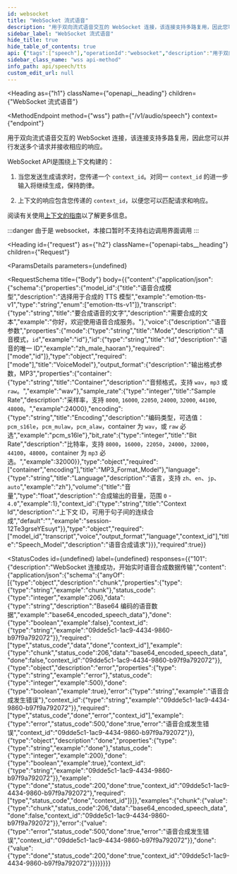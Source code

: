 ```yaml
---
id: websocket
title: "WebSocket 流式语音"
description: "用于双向流式语音交互的 WebSocket 连接，该连接支持多路复用，因此您可以并行发送多个请求并接收相应的响应。"
sidebar_label: "WebSocket 流式语音"
hide_title: true
hide_table_of_contents: true
api: {"tags":["speech"],"operationId":"websocket","description":"用于双向流式语音交互的 WebSocket 连接，该连接支持多路复用，因此您可以并行发送多个请求并接收相应的响应。\n\nWebSocket API是围绕上下文构建的：\n\n1. 当您发送生成请求时，您传递一个 `context_id`。对同一 `context_id` 的进一步输入将继续生成，保持韵律。\n\n2. 上下文的响应包含您传递的 `context_id`，以便您可以匹配请求和响应。\n\n阅读有关使用[上下文的指南](/guides/contexts)以了解更多信息。\n\n:::danger\n  由于是 websocket，本接口暂时不支持右边调用界面调用\n:::\n","requestBody":{"content":{"application/json":{"schema":{"properties":{"model_id":{"title":"语音合成模型","description":"选择用于合成的 TTS 模型","example":"emotion-tts-v1","type":"string","enum":["emotion-tts-v1"]},"transcript":{"type":"string","title":"要合成语音的文字","description":"需要合成的文本","example":"你好，欢迎使用语音合成服务。"},"voice":{"description":"语音参数","properties":{"mode":{"type":"string","title":"Mode","description":"语音模式，`id`","example":"id"},"id":{"type":"string","title":"Id","description":"语音的唯一 ID","example":"zh_male_haoran"},"required":["mode","id"]},"type":"object","required":["mode"],"title":"VoiceModel"},"output_format":{"description":"输出格式参数，MP3","properties":{"container":{"type":"string","title":"Container","description":"音频格式，支持 `wav`，`mp3` 或 `raw`。","example":"wav"},"sample_rate":{"type":"integer","title":"Sample Rate","description":"采样率，支持 `8000`, `16000`, `22050`, `24000`, `32000`, `44100`, `48000`。","example":24000},"encoding":{"type":"string","title":"Encoding","description":"编码类型，可选值：`pcm_s16le`，`pcm_mulaw`，`pcm_alaw`，container 为 `wav`，或 `raw` 必选","example":"pcm_s16le"},"bit_rate":{"type":"integer","title":"Bit Rate","description":"比特率，支持 `8000`，`16000`，`22050`，`24000`，`32000`，`44100`，`48000`，container 为 `mp3` 必选。","example":32000}},"type":"object","required":["container","encoding"],"title":"MP3_Format_Model"},"language":{"type":"string","title":"Language","description":"语言，支持 `zh`、`en`、`jp`、`auto`","example":"zh"},"volume":{"title":"音量","type":"float","description":"合成输出的音量，范围 `0` - `4.0`","example":1},"context_id":{"type":"string","title":"Context Id","description":"上下文 ID，可用于句子间的连续合成","default":"","example":"session-12Te3grseYEsuyt"}},"type":"object","required":["model_id","transcript","voice","output_format","language","context_id"],"title":"Speech_Model","description":"语音合成请求"}}},"required":true},"responses":{"101":{"description":"WebSocket 连接成功，开始实时语音合成数据传输","content":{"application/json":{"schema":{"anyOf":[{"type":"object","description":"chunk","properties":{"type":{"type":"string","example":"chunk"},"status_code":{"type":"integer","example":206},"data":{"type":"string","description":"Base64 编码的语音数据","example":"base64_encoded_speech_data"},"done":{"type":"boolean","example":false},"context_id":{"type":"string","example":"09dde5c1-1ac9-4434-9860-b97f9a792072"}},"required":["type","status_code","data","done","context_id"],"example":{"type":"chunk","status_code":206,"data":"base64_encoded_speech_data","done":false,"context_id":"09dde5c1-1ac9-4434-9860-b97f9a792072"}},{"type":"object","description":"error","properties":{"type":{"type":"string","example":"error"},"status_code":{"type":"integer","example":500},"done":{"type":"boolean","example":true},"error":{"type":"string","example":"语音合成发生错误"},"context_id":{"type":"string","example":"09dde5c1-1ac9-4434-9860-b97f9a792072"}},"required":["type","status_code","done","error","context_id"],"example":{"type":"error","status_code":500,"done":true,"error":"语音合成发生错误","context_id":"09dde5c1-1ac9-4434-9860-b97f9a792072"}},{"type":"object","description":"done","properties":{"type":{"type":"string","example":"done"},"status_code":{"type":"integer","example":200},"done":{"type":"boolean","example":true},"context_id":{"type":"string","example":"09dde5c1-1ac9-4434-9860-b97f9a792072"}},"example":{"type":"done","status_code":200,"done":true,"context_id":"09dde5c1-1ac9-4434-9860-b97f9a792072"},"required":["type","status_code","done","context_id"]}]},"examples":{"chunk":{"value":{"type":"chunk","status_code":206,"data":"base64_encoded_speech_data","done":false,"context_id":"09dde5c1-1ac9-4434-9860-b97f9a792072"}},"error":{"value":{"type":"error","status_code":500,"done":true,"error":"语音合成发生错误","context_id":"09dde5c1-1ac9-4434-9860-b97f9a792072"}},"done":{"value":{"type":"done","status_code":200,"done":true,"context_id":"09dde5c1-1ac9-4434-9860-b97f9a792072"}}}}}}},"security":[{"BearerAuth":[]}],"method":"wss","path":"/v1/audio/speech","servers":[{"url":"https://api.aishengyun.cn"}],"securitySchemes":{"BearerAuth":{"type":"http","scheme":"bearer","bearerFormat":"JWT"}},"jsonRequestBodyExample":{"model_id":"emotion-tts-v1","transcript":"你好，欢迎使用语音合成服务。","voice":{"mode":"id","id":"zh_male_haoran"},"output_format":{"container":"wav","sample_rate":24000,"encoding":"pcm_s16le","bit_rate":32000},"language":"zh","volume":1,"context_id":"session-12Te3grseYEsuyt"},"info":{"title":"TTS","description":"API for aishengyun","version":"1.0.0"}}
sidebar_class_name: "wss api-method"
info_path: api/speech/tts
custom_edit_url: null
---
```



<Heading
  as={"h1"}
  className={"openapi__heading"}
  children={"WebSocket 流式语音"}
>
</Heading>

<MethodEndpoint
  method={"wss"}
  path={"/v1/audio/speech"}
  context={"endpoint"}
>
  
</MethodEndpoint>



用于双向流式语音交互的 WebSocket 连接，该连接支持多路复用，因此您可以并行发送多个请求并接收相应的响应。

WebSocket API是围绕上下文构建的：

1. 当您发送生成请求时，您传递一个 `context_id`。对同一 `context_id` 的进一步输入将继续生成，保持韵律。

2. 上下文的响应包含您传递的 `context_id`，以便您可以匹配请求和响应。

阅读有关使用[上下文的指南](/guides/contexts)以了解更多信息。

:::danger
  由于是 websocket，本接口暂时不支持右边调用界面调用
:::


<Heading
  id={"request"}
  as={"h2"}
  className={"openapi-tabs__heading"}
  children={"Request"}
>
</Heading>

<ParamsDetails
  parameters={undefined}
>
  
</ParamsDetails>

<RequestSchema
  title={"Body"}
  body={{"content":{"application/json":{"schema":{"properties":{"model_id":{"title":"语音合成模型","description":"选择用于合成的 TTS 模型","example":"emotion-tts-v1","type":"string","enum":["emotion-tts-v1"]},"transcript":{"type":"string","title":"要合成语音的文字","description":"需要合成的文本","example":"你好，欢迎使用语音合成服务。"},"voice":{"description":"语音参数","properties":{"mode":{"type":"string","title":"Mode","description":"语音模式，`id`","example":"id"},"id":{"type":"string","title":"Id","description":"语音的唯一 ID","example":"zh_male_haoran"},"required":["mode","id"]},"type":"object","required":["mode"],"title":"VoiceModel"},"output_format":{"description":"输出格式参数，MP3","properties":{"container":{"type":"string","title":"Container","description":"音频格式，支持 `wav`，`mp3` 或 `raw`。","example":"wav"},"sample_rate":{"type":"integer","title":"Sample Rate","description":"采样率，支持 `8000`, `16000`, `22050`, `24000`, `32000`, `44100`, `48000`。","example":24000},"encoding":{"type":"string","title":"Encoding","description":"编码类型，可选值：`pcm_s16le`，`pcm_mulaw`，`pcm_alaw`，container 为 `wav`，或 `raw` 必选","example":"pcm_s16le"},"bit_rate":{"type":"integer","title":"Bit Rate","description":"比特率，支持 `8000`，`16000`，`22050`，`24000`，`32000`，`44100`，`48000`，container 为 `mp3` 必选。","example":32000}},"type":"object","required":["container","encoding"],"title":"MP3_Format_Model"},"language":{"type":"string","title":"Language","description":"语言，支持 `zh`、`en`、`jp`、`auto`","example":"zh"},"volume":{"title":"音量","type":"float","description":"合成输出的音量，范围 `0` - `4.0`","example":1},"context_id":{"type":"string","title":"Context Id","description":"上下文 ID，可用于句子间的连续合成","default":"","example":"session-12Te3grseYEsuyt"}},"type":"object","required":["model_id","transcript","voice","output_format","language","context_id"],"title":"Speech_Model","description":"语音合成请求"}}},"required":true}}
>
  
</RequestSchema>

<StatusCodes
  id={undefined}
  label={undefined}
  responses={{"101":{"description":"WebSocket 连接成功，开始实时语音合成数据传输","content":{"application/json":{"schema":{"anyOf":[{"type":"object","description":"chunk","properties":{"type":{"type":"string","example":"chunk"},"status_code":{"type":"integer","example":206},"data":{"type":"string","description":"Base64 编码的语音数据","example":"base64_encoded_speech_data"},"done":{"type":"boolean","example":false},"context_id":{"type":"string","example":"09dde5c1-1ac9-4434-9860-b97f9a792072"}},"required":["type","status_code","data","done","context_id"],"example":{"type":"chunk","status_code":206,"data":"base64_encoded_speech_data","done":false,"context_id":"09dde5c1-1ac9-4434-9860-b97f9a792072"}},{"type":"object","description":"error","properties":{"type":{"type":"string","example":"error"},"status_code":{"type":"integer","example":500},"done":{"type":"boolean","example":true},"error":{"type":"string","example":"语音合成发生错误"},"context_id":{"type":"string","example":"09dde5c1-1ac9-4434-9860-b97f9a792072"}},"required":["type","status_code","done","error","context_id"],"example":{"type":"error","status_code":500,"done":true,"error":"语音合成发生错误","context_id":"09dde5c1-1ac9-4434-9860-b97f9a792072"}},{"type":"object","description":"done","properties":{"type":{"type":"string","example":"done"},"status_code":{"type":"integer","example":200},"done":{"type":"boolean","example":true},"context_id":{"type":"string","example":"09dde5c1-1ac9-4434-9860-b97f9a792072"}},"example":{"type":"done","status_code":200,"done":true,"context_id":"09dde5c1-1ac9-4434-9860-b97f9a792072"},"required":["type","status_code","done","context_id"]}]},"examples":{"chunk":{"value":{"type":"chunk","status_code":206,"data":"base64_encoded_speech_data","done":false,"context_id":"09dde5c1-1ac9-4434-9860-b97f9a792072"}},"error":{"value":{"type":"error","status_code":500,"done":true,"error":"语音合成发生错误","context_id":"09dde5c1-1ac9-4434-9860-b97f9a792072"}},"done":{"value":{"type":"done","status_code":200,"done":true,"context_id":"09dde5c1-1ac9-4434-9860-b97f9a792072"}}}}}}}}
>
  
</StatusCodes>


      